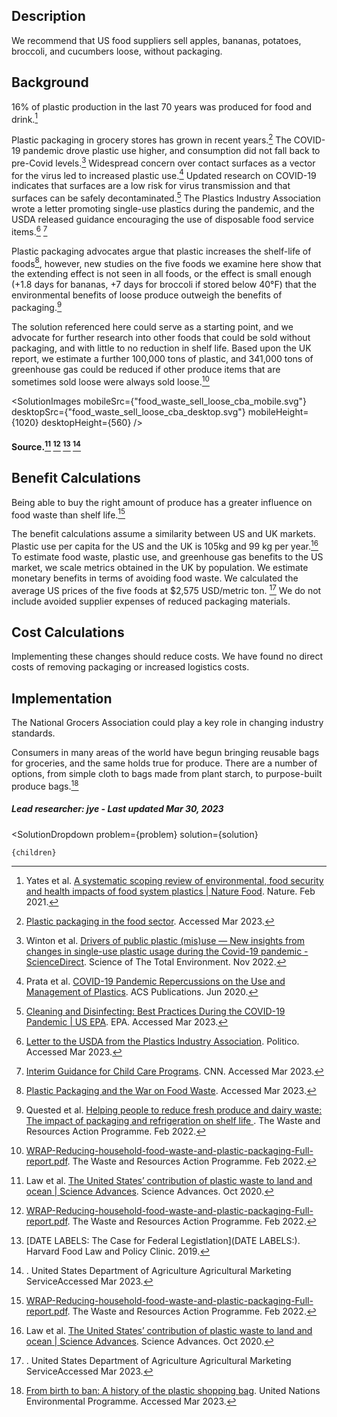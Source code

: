 





## Description


We recommend that US food suppliers sell apples, bananas, potatoes, broccoli, and cucumbers loose, without packaging.


## Background


16% of plastic production in the last 70 years was produced for food and drink.[^"13"]


Plastic packaging in grocery stores has grown in recent years.[^"8"] The COVID-19 pandemic drove plastic use higher, and consumption did not fall back to pre-Covid levels.[^"7"] Widespread concern over contact surfaces as a vector for the virus led to increased plastic use.[^"6"] Updated research on COVID-19 indicates that surfaces are a low risk for virus transmission and that surfaces can be safely decontaminated.[^"18"] The Plastics Industry Association wrote a letter promoting single-use plastics during the pandemic, and the USDA released guidance encouraging the use of disposable food service items.[^"9"] [^"10"]  


Plastic packaging advocates argue that plastic increases the shelf-life of foods[^"15"], however, new studies on the five foods we examine here show that the extending effect is not seen in all foods, or the effect is small enough (+1.8 days for bananas, +7 days for broccoli if stored below 40°F) that the environmental benefits of loose produce outweigh the benefits of packaging.[^"11"]

The solution referenced here could serve as a starting point, and we advocate for further research into other foods that could be sold without packaging, and with little to no reduction in shelf life. Based upon the UK report, we estimate a further 100,000 tons of plastic, and 341,000 tons of greenhouse gas could be reduced if other produce items that are sometimes sold loose were always sold loose.[^"2"] 

<SolutionImages
 mobileSrc={"food_waste_sell_loose_cba_mobile.svg"}
 desktopSrc={"food_waste_sell_loose_cba_desktop.svg"}
 mobileHeight={1020}
 desktopHeight={560}
/>
#### Source.[^"1"] [^"2"] [^"3"] [^"16"]


## Benefit Calculations

Being able to buy the right amount of produce has a greater influence on food waste than shelf life.[^"2"] 

The benefit calculations assume a similarity between US and UK markets. Plastic use per capita for the US and the UK is 105kg and 99 kg per year.[^"1"] To estimate food waste, plastic use, and greenhouse gas benefits to the US market, we scale metrics obtained in the UK by population. We estimate monetary benefits in terms of avoiding food waste. We calculated the average US prices of the five foods at $2,575 USD/metric ton. [^"16"] We do not include avoided supplier expenses of reduced packaging materials. 


## Cost Calculations


Implementing these changes should reduce costs. We have found no direct costs of removing packaging or increased logistics costs.


## Implementation

The National Grocers Association could play a key role in changing industry standards. 


Consumers in many areas of the world have begun bringing reusable bags for groceries, and the same holds true for produce. There are a number of options, from simple cloth to bags made from plant starch, to purpose-built produce bags.[^"19"]




##### Lead researcher: jye - Last updated Mar 30, 2023


[^"1"]: Law et al. [The United States’ contribution of plastic waste to land and ocean | Science Advances](https://www.science.org/doi/10.1126/sciadv.abd0288). Science Advances. Oct 2020.
[^"2"]:  [WRAP-Reducing-household-food-waste-and-plastic-packaging-Full-report.pdf](https://wrap.org.uk/sites/default/files/2022-02/WRAP-Reducing-household-food-waste-and-plastic-packaging-Full-report.pdf). The Waste and Resources Action Programme. Feb 2022.
[^"3"]:  [DATE LABELS: The Case for Federal Legistlation](DATE LABELS:). Harvard Food Law and Policy Clinic. 2019.
[^"4"]:  [The United States’ contribution of plastic waste to land and ocean | Science Advances](https://www.science.org/doi/10.1126/sciadv.abd0288). Science Advances. Oct 2020.
[^"5"]:  [https://cen.acs.org/articles/94/i41/cost-plastic-packaging.html](https://cen.acs.org/articles/94/i41/cost-plastic-packaging.html). Chemical and Engineering News. 2016.
[^"6"]: Prata et al. [COVID-19 Pandemic Repercussions on the Use and Management of Plastics](http://dx.doi.org/10.1021/acs.est.0c02178). ACS Publications. Jun 2020.
[^"7"]: Winton et al. [Drivers of public plastic (mis)use — New insights from changes in single-use plastic usage during the Covid-19 pandemic - ScienceDirect](https://www.sciencedirect.com/science/article/pii/S0048969722047702). Science of The Total Environment. Nov 2022.
[^"8"]:  [Plastic packaging in the food sector](https://assets.ing.com/m/5d2942da1fbe6ec9/original/ING_EBZ_plastic-packaging-in-the-food-sector.pdf). Accessed Mar 2023.
[^"9"]:  [Letter to the USDA from the Plastics Industry Association](https://www.politico.com/states/f/?id=00000171-0d87-d270-a773-6fdfcc4d0000). Politico. Accessed Mar 2023.
[^"10"]:  [Interim Guidance for Child Care Programs](https://cdn.cnn.com/cnn/2020/images/04/30/reopening.guidelines.pdf). CNN. Accessed Mar 2023.
[^"11"]: Quested et al. [Helping people to reduce fresh produce and dairy waste: The impact of packaging and refrigeration on shelf life ](https://wrap.org.uk/sites/default/files/2022-02/The-impact-of-packaging-and-refrigeration-on-shelf-life.pdf). The Waste and Resources Action Programme. Feb 2022.
[^"12"]:  [New sensor could help prevent food waste: Monitoring the plant hormone ethylene could reveal when fruits and vegetables are about to spoil -- ScienceDaily](https://www.sciencedaily.com/releases/2020/03/200318143641.htm). Science Daily. Accessed Mar 2023.
[^"13"]: Yates et al. [A systematic scoping review of environmental, food security and health impacts of food system plastics | Nature Food](https://www.nature.com/articles/s43016-021-00221-z). Nature. Feb 2021.
[^"14"]: Morales-Caselles et al. . Nature Sustainability [Internet]. 2021 Jun 10;4(6):484–93. Available from:  [An inshore–offshore sorting system revealed from global classification of ocean litter](http://dx.doi.org/10.1038/s41893-021-00720-8). Nature Sustainability.Jun 2001.
[^"15"]:  [Plastic Packaging and the War on Food Waste](https://www.plasticsmakeitpossible.com/plastics-at-home/food/prep-storage/plastic-packaging-and-the-war-on-food-waste/). Accessed Mar 2023.
[^"16"]:  [](https://www.marketnews.usda.gov/mnp/fv-report-retail?commodity=APPLES&navClass=FRUITS&type=retail&portal=fv&category=retail&region=NATIONAL&organic=ALL&sortingColumn=avgPrice&sortingOrder=ASC). United States Department of Agriculture Agricultural Marketing ServiceAccessed Mar 2023.
[^"17"]:  [Why are supermarkets charging less for packaged fruit and veg compared to loose?](https://www.everydayplastic.org/blog/2022/9/12/why-are-supermarkets-charging-more-for-packaged-fruit-and-veg-compared-to-loose). Accessed Mar 2023.
[^"18"]:  [Cleaning and Disinfecting: Best Practices During the COVID-19 Pandemic | US EPA](https://www.epa.gov/coronavirus/cleaning-and-disinfecting-best-practices-during-covid-19-pandemic). EPA. Accessed Mar 2023.
[^"19"]:  [From birth to ban: A history of the plastic shopping bag](https://www.unep.org/news-and-stories/story/birth-ban-history-plastic-shopping-bag). United Nations Environmental Programme. Accessed Mar 2023.

  <SolutionDropdown 
    problem={problem} 
    solution={solution}
  >
    {children}
  </SolutionDropdown>